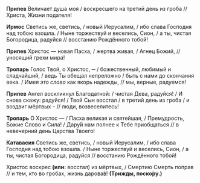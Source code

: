 **Припев** Величает душа моя / воскресшего на третий день из гроба // Христа, Жизни подателя!

**Ирмос** Светись же, светись, / новый Иерусалим, / ибо слава Господня над тобою взошла. / Ныне торжествуй и веселись, Сион, / а ты, чистая Богородица, радуйся // восстанию Рождённого тобой!

**Припев** Христос — новая Пасха, / жертва живая, / Агнец Божий, // уносящий грехи мира!

**Тропарь** Голос Твой, о Христос, ─ / божественный, любимый и сладчайший, / ведь Ты обещал непреложно / быть с нами до скончания века. / Имея *это слово* как якорь надежды, // мы, верные, радуемся!

**Припев** Ангел воскликнул Благодатной: / чистая Дева, радуйся! / И снова скажу: радуйся! / Твой Сын восстал / в третий день из гроба / и воздвиг мёртвых – // люди, возвеселитесь!

**Тропарь** О Христос — / Пасха великая и святейшая, / Премудрость, Божие Слово и Сила! / Дару́й нам полнее к Тебе приобщаться // в невечерний день Царства Твоего!

**Катавасия** Светись же, светись, / новый Иерусалим, / ибо слава Господня над тобою взошла. / Ныне торжествуй и веселись, Сион, / а ты, чистая Богородица, радуйся // восстанию Рождённого тобой!

Христос воскрес **(или:** восстал<R>)</R> из мёртвых, / Смертию Смерть поправ // и тем, кто во гробах, жизнь дарова́в! **(Трижды, поско́ру.)**
